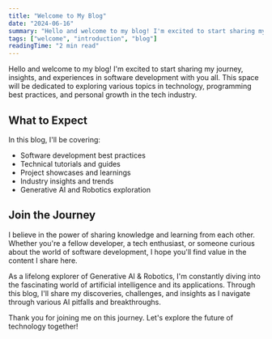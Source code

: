 ```yaml
---
title: "Welcome to My Blog"
date: "2024-06-16"
summary: "Hello and welcome to my blog! I'm excited to start sharing my journey, insights, and experiences in software development with you all."
tags: ["welcome", "introduction", "blog"]
readingTime: "2 min read"
---
```


Hello and welcome to my blog! I'm excited to start sharing my journey, insights, and experiences
in software development with you all. This space will be dedicated to exploring various topics
in technology, programming best practices, and personal growth in the tech industry.

## What to Expect

In this blog, I'll be covering:

- Software development best practices
- Technical tutorials and guides
- Project showcases and learnings
- Industry insights and trends
- Generative AI and Robotics exploration

## Join the Journey

I believe in the power of sharing knowledge and learning from each other. Whether you're
a fellow developer, a tech enthusiast, or someone curious about the world of software
development, I hope you'll find value in the content I share here.

As a lifelong explorer of Generative AI & Robotics, I'm constantly diving into the fascinating 
world of artificial intelligence and its applications. Through this blog, I'll share my 
discoveries, challenges, and insights as I navigate through various AI pitfalls and breakthroughs.

Thank you for joining me on this journey. Let's explore the future of technology together! 